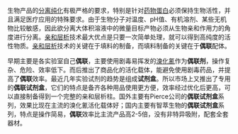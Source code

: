 {{rewrite|time=2015-12-14T02:41:07+00:00}}
生物产品的[[分离纯化|分离纯化]]有极严格的要求，特别是针对[[药物蛋白|药物蛋白]]必须保持生物活性，并且满足医疗应用的特殊要求。由于生物分子对温度、pH值、有机溶剂、某些无机物比较敏感，因此欲分离大体积溶液中的微量目标产物必须从生物亲和作用力的角度进行分离。[[亲和层析|亲和层析]]技术最大优点是只要一次简单处理，就可以得到高纯度的活性物质。[[亲和层析|亲和层析]]技术的关键在于填料的制备，而填料制备的关键在于'''偶联'''配体。

早期主要是各实验室自己'''偶联'''，主要使用剧毒易挥发的[[溴化氰|溴化氰]]作为'''偶联剂'''，操作复杂、危险、效率低下。而后推出了商品化的活化载体，能避免使用剧毒药品，并提高了'''偶联'''效率。最近几年实验试剂的趋势是组成'''试剂盒'''。所以市场上又推出了专用的'''偶联试剂盒'''，它们的特点是备齐各种用品使用更方便，效率经过优化后更高，可以直接制备得到一个完整的亲和层析柱。国外主要有Pierce公司的'''偶联试剂盒'''系列，效果比现在主流的溴化氰活化载体好；国内主要有智萃生物的'''偶联试剂盒'''系列，特点是操作简易，'''偶联'''效率比主流产品高2-5倍，没有非特异吸附，配套全套器材。